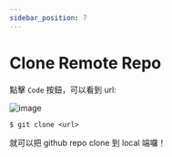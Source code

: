```yaml
---
sidebar_position: 7
---
```


# Clone Remote Repo

點擊 `Code` 按鈕，可以看到 url:

![image](https://hackmd.io/_uploads/HJZxpdqu1g.png)

```shell
$ git clone <url>
```

就可以把 github repo clone 到 local 端囉！

